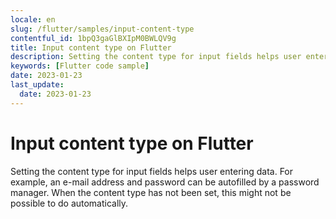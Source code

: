 ```yaml
---
locale: en
slug: /flutter/samples/input-content-type
contentful_id: 1bpQ3gaGlBXIpM0BWLQV9g
title: Input content type on Flutter
description: Setting the content type for input fields helps user entering data.
keywords: [Flutter code sample]
date: 2023-01-23
last_update:
  date: 2023-01-23
---
```


# Input content type on Flutter

Setting the content type for input fields helps user entering data. For example, an e-mail address and password can be autofilled by a password manager. When the content type has not been set, this might not be possible to do automatically.

<CodeSample id="input-content-type" locale="en" platform="flutter"/>
